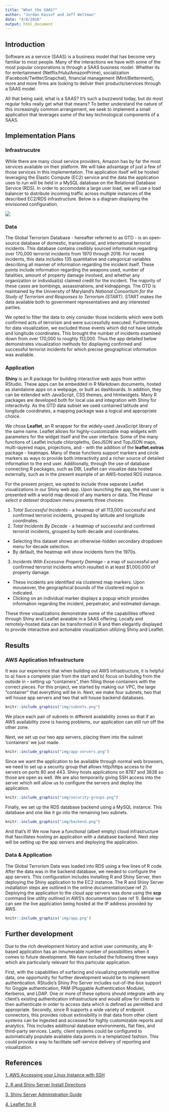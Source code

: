 ```yaml
---
title: "What the SAAS?"
author: "Jordan Kassof and Jeff Weltman"
date: "4/8/2018"
output: html_document
---
```


## Introduction

Software as a service (SAAS) is a business model that has become very familiar to most people. Many of the interactions we have with some of the most popular corporations is through a SAAS business model. Whether its for entertainment (Netflix/Hulu/AmazonPrime), socialization (Facebook/Twitter/Snapchat), financial management (Mint/Betterment), more and more firms are looking to deliver their products/services through a SAAS model.

All that being said, what is a SAAS? It's such a buzzword today, but do most regular folks really get what that means? To better understand the nature of this increasingly common arrangement, we seek to implement a small application that leverages some of the key technological components of a SAAS.

## Implementation Plans

### Infrastrucutre

While there are many cloud service providers, Amazon has by far the most services available on their platform. We will take advantage of just a few of those services in this implementation. The application itself will be hosted leveraging the Elastic Compute (EC2) service and the data the application uses to run will be held in a MySQL database on the Relational Database Service (RDS). In order to accomodate a large user load, we will use a load balancer to distribute incoming traffic across multiple instances of the described EC2/RDS infrastructure. Below is a diagram displaying the envisioned configuration.

![](./img/diag.png)


### Data

The Global Terrorism Database - hereafter referred to as GTD - is an open-source database of domestic, transnational, and international terrorist incidents. This database contains credibly sourced information regarding over 170,000 terrorist incidents from 1970 through 2016. For recent incidents, this data includes 135 quantitative and categorical variables describing all manner of information regarding the incident itself. These points include information regarding the weapons used, number of fatalities, amount of property damage involved, and whether any organization or individual(s) claimed credit for the incident. The majority of these cases are bombings, assassinations, and kidnappings. The GTD is maintained by the University of Maryland's *National Consortium for the Study of Terrorism and Responses to Terrorism (START).* START makes the data available both to government representatives and any interested parties.

We opted to filter the data to only consider those incidents which were both confirmed acts of terrorism and were successfully executed. Furthermore, for data visualization, we excluded those events which did not have latitude and longitude coordinates. This brought the number of incidents examined down from over 170,000 to roughly 113,000. Thus the app detailed below demonstrates visualization methods for displaying confirmed and successful terrorist incidents for which precise geographical information was available.

### Application

**Shiny** is an R package for building interactive web apps from within RStudio. These apps can be embedded in R Markdown documents, hosted as standalone apps on a webpage, or built as dashboards. In addition, they can be extended with JavaScript, CSS themes, and htmlwidgets. Many R packages are developed both for local use and integration with Shiny for interactivity. As the GTD data subset we used contained latitude and longitude coordinates, a mapping package was a logical and appropriate choice. 

We chose **Leaflet**, an R wrapper for the widely-used JavaScript library of the same name. Leaflet allows for highly-customizable map widgets with parameters for the widget itself and the user interface. Some of the many functions of Leaflet include chloropleths, GeoJSON and TopJSON maps, multi-layered maps, projections, and - with the addition of the **leaflet.extras** package - heatmaps. Many of these functions support markers and circle markers as ways to provide both interactivity and a richer source of detailed information to the end user. Additionally, through the use of database connecting R packages, such as DBI, Leaflet can visualize data hosted externally, such as in the present example of an AWS-hosted RDS instance.

For the present project, we opted to include three separate Leaflet visualizations in our Shiny web app. Upon launching the app, the end user is presented with a world map devoid of any markers or data. The *Please select a dataset* dropdown menu presents three choices:

1. *Total Successful Incidents* - a heatmap of all 113,000 successful and confirmed terrorist incidents, grouped by latitude and longitude coordinates.
2. *Total Incidents By Decade* - a heatmap of successful and confirmed terrorist incidents, grouped by both decade and coordinates. 
  + Selecting this dataset shows an otherwise-hidden secondary dropdown menu for decade selection.
  + By default, the heatmap will show incidents form the 1970s.
3. *Incidents With Excessive Property Damage* - a map of successful and confirmed terrorist incidents which resulted in at least $1,000,000 of property damage.
  + These incidents are identified via clustered map markers. Upon mouseover, the geographical bounds of the clustered region is indicated.
  + Clicking on an individual marker displays a popup which provides information regarding the incident, perpetrator, and estimated damage.

These three visualizations demonstrate some of the capabilities offered through Shiny and Leaflet avaiable in a SAAS offering. Locally and remotely-hosted data can be transformed in R and then elegantly displayed to provide interactive and actionable visualization utilizing Shiny and Leaflet.

## Results

### AWS Application Infrastructure

It was our experience that when building out AWS infrastructure, it is helpful to a) have a complete plan from the start and b) focus on building from the outside in -- setting up "containers", then filling those containers with the correct pieces. For this project, we started by making our VPC, the large "container" that everything will be in. Next, we make four subnets, two that will house app servers and two that will house backend databases. 

```r
knitr::include_graphics("img/subnets.png")
```

We place each pair of subnets in different availability zones so that if an AWS availability zone is having problems, our application can still run off the other zone.

Next, we set up our two app servers, placing them into the subnet 'containers' we just made.

```r
knitr::include_graphics("img/app-servers.png")
```

Since we want the application to be available through normal web browsers, we need to set up a security group that allows http/https access to the servers on ports 80 and 443. Shiny hosts applications on 8787 and 3838 so those are open as well. We are also temporarily giving SSH access into the server which will allow us to configure the servers and deploy the application.

```r
knitr::include_graphics("img/security-groups.png")
```

Finally, we set up the RDS database backend using a MySQL instance. This database and one like it go into the remaining two subnets.

```r
knitr::include_graphics("img/backend.png")
```

And that's it! We now have a functional (albeit empty) cloud infrastructure that fascillates hosting an application with a database backend. Next step will be setting up the app servers and deploying the application.

### Data & Application

The Global Terrorism Data was loaded into RDS using a few lines of R code. After the data was in the backend database, we needed to configure the app servers. This configuration includes installing R and Shiny Server, then deploying the Shiny application to the EC2 instance. The R and Shiny Server installation steps are outlined in the online documentation(see ref 2). Deploying the application to the cloud app servers was done using the **scp** command line utility outlined in AWS's documentation (see ref 1). Below we can see the live application being hosted at the IP address provided by AWS.

```r
knitr::include_graphics('img/app.png')
```

## Further development

Due to the rich development history and active user community, any R-based application has an innumerable number of possibilities when it comes to future development. We have included the following three ways which are particularly relevant for this particular application.

First, with the capabilities of surfacing and visualizing potentially sensitive data, one opportunity for further development would be to implement authentication. RStudio's Shiny Pro Server includes out-of-the-box support for Goggle authentication, PAM (Pluggable Authentication Module), Kerberos, and LDAP. One or more of these options should integrate with any client's existing authentication infrastructure and would allow for clients to then authenticate in order to access data which is defined as permitted and appropriate. Secondly, since R supports a wide variety of endpoint connectors, this provides robust extinsibility in that data from other client systems can be ingested and accessed for highly customizable reports and analytics. This includes additional database environments, flat files, and third-party services. Lastly, client systems could be configured to automatically populate available data points in a templatized fashion. This could provide a way to facilitate self-service delivery of reporting and visualization.

## References

[1. AWS Accessing your Linux Instance with SSH](https://docs.aws.amazon.com/AWSEC2/latest/UserGuide/AccessingInstancesLinux.html)

[2. R and Shiny Server Install Directions](https://www.rstudio.com/products/shiny/download-server/)

[3. Shiny Server Administration Guide](http://docs.rstudio.com/shiny-server/)

[4. Leaflet for R](https://rstudio.github.io/leaflet/)